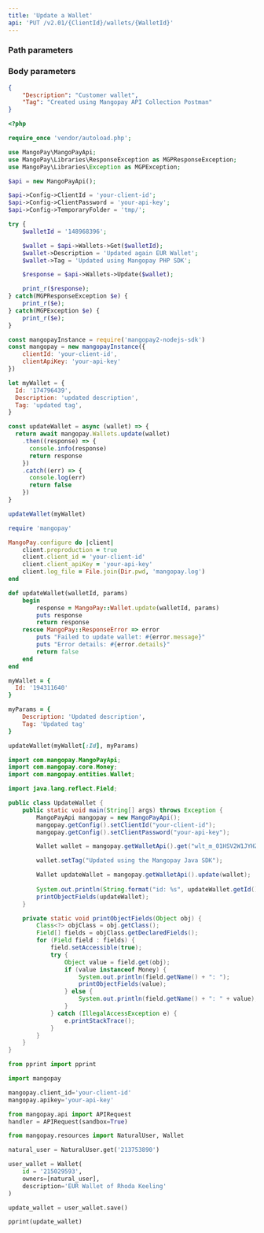 ```yaml
---
title: 'Update a Wallet'  
api: 'PUT /v2.01/{ClientId}/wallets/{WalletId}'  
---
```


  

### Path parameters  

<WalletId />  

### Body parameters  

<Description1 />  

<Tag6 />  

<RequestExample>  
  
```json REST  
{
    "Description": "Customer wallet",
    "Tag": "Created using Mangopay API Collection Postman"
}  
```  

  
```php PHP  
<?php 

require_once 'vendor/autoload.php';

use MangoPay\MangoPayApi;
use MangoPay\Libraries\ResponseException as MGPResponseException;
use MangoPay\Libraries\Exception as MGPException;

$api = new MangoPayApi();

$api->Config->ClientId = 'your-client-id';
$api->Config->ClientPassword = 'your-api-key';
$api->Config->TemporaryFolder = 'tmp/';

try {
    $walletId = '148968396';

    $wallet = $api->Wallets->Get($walletId);
    $wallet->Description = 'Updated again EUR Wallet';
    $wallet->Tag = 'Updated using Mangopay PHP SDK';

    $response = $api->Wallets->Update($wallet);

    print_r($response);
} catch(MGPResponseException $e) {
    print_r($e);
} catch(MGPException $e) {
    print_r($e);
}  
```  

  
```javascript NodeJS  
const mangopayInstance = require('mangopay2-nodejs-sdk')
const mangopay = new mangopayInstance({
    clientId: 'your-client-id',
    clientApiKey: 'your-api-key'
})

let myWallet = {
  Id: '174796439',
  Description: 'updated description',
  Tag: 'updated tag',
}

const updateWallet = async (wallet) => {
  return await mangopay.Wallets.update(wallet)
    .then((response) => {
      console.info(response)
      return response
    })
    .catch((err) => {
      console.log(err)
      return false
    })
}

updateWallet(myWallet)  
```  

  
```ruby Ruby  
require 'mangopay'

MangoPay.configure do |client|
    client.preproduction = true
    client.client_id = 'your-client-id'
    client.client_apiKey = 'your-api-key'
    client.log_file = File.join(Dir.pwd, 'mangopay.log')
end

def updateWallet(walletId, params)
    begin
        response = MangoPay::Wallet.update(walletId, params)
        puts response
        return response
    rescue MangoPay::ResponseError => error
        puts "Failed to update wallet: #{error.message}"
        puts "Error details: #{error.details}"
        return false
    end
end

myWallet = {
  Id: '194311640'
}

myParams = {
    Description: 'Updated description',
    Tag: 'Updated tag'
}

updateWallet(myWallet[:Id], myParams)  
```  

```java Java 
import com.mangopay.MangoPayApi;
import com.mangopay.core.Money;
import com.mangopay.entities.Wallet;

import java.lang.reflect.Field;

public class UpdateWallet {
    public static void main(String[] args) throws Exception {
        MangoPayApi mangopay = new MangoPayApi();
        mangopay.getConfig().setClientId("your-client-id");
        mangopay.getConfig().setClientPassword("your-api-key");

        Wallet wallet = mangopay.getWalletApi().get("wlt_m_01HSV2W1JYHZQMW24EWREKEN62");

        wallet.setTag("Updated using the Mangopay Java SDK");

        Wallet updateWallet = mangopay.getWalletApi().update(wallet);
        
        System.out.println(String.format("id: %s", updateWallet.getId()));
        printObjectFields(updateWallet);
    }

    private static void printObjectFields(Object obj) {
        Class<?> objClass = obj.getClass();
        Field[] fields = objClass.getDeclaredFields();
        for (Field field : fields) {
            field.setAccessible(true);
            try {
                Object value = field.get(obj);
                if (value instanceof Money) {
                    System.out.println(field.getName() + ": ");
                    printObjectFields(value);
                } else {
                    System.out.println(field.getName() + ": " + value);
                }
            } catch (IllegalAccessException e) {
                e.printStackTrace();
            }
        }
    }
}
```

  
```python Python  
from pprint import pprint

import mangopay

mangopay.client_id='your-client-id'
mangopay.apikey='your-api-key'

from mangopay.api import APIRequest
handler = APIRequest(sandbox=True)

from mangopay.resources import NaturalUser, Wallet

natural_user = NaturalUser.get('213753890')

user_wallet = Wallet(
    id = '215029593',
    owners=[natural_user],
    description='EUR Wallet of Rhoda Keeling'
)

update_wallet = user_wallet.save()

pprint(update_wallet)  
```  

  
</RequestExample>